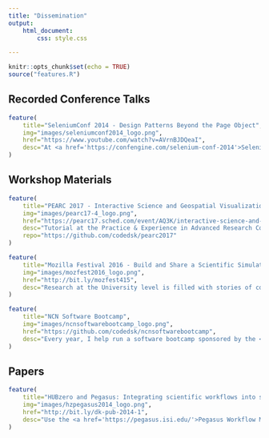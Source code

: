 ```yaml
---
title: "Dissemination"
output:
    html_document:
        css: style.css

---
```


```r
knitr::opts_chunk$set(echo = TRUE)
source("features.R")
```

## Recorded Conference Talks

```r
feature(
    title="SeleniumConf 2014 - Design Patterns Beyond the Page Object",
    img="images/seleniumconf2014_logo.png",
    href="https://www.youtube.com/watch?v=AVrnBJDQeaI",
    desc="At <a href='https://confengine.com/selenium-conf-2014'>SeleniumConf 2014</a>, their first year in India, I spoke about three design patterns you should be using once you understand the Page Object: WebForm Pattern, ItemList Pattern, and IframeWrap Pattern.<br/><br/>Watch it on YouTube: <a href='https://www.youtube.com/watch?v=AVrnBJDQeaI'>https://www.youtube.com/watch?v=AVrnBJDQeaI</a><br/>Download the slides: <a href='https://github.com/codedsk/seleniumconf2014'>https://github.com/codedsk/seleniumconf2014</a>"
)
```

## Workshop Materials

```r
feature(
    title="PEARC 2017 - Interactive Science and Geospatial Visualization Tools for HUBzero Science Gateways",
    img="images/pearc17-4_logo.png",
    href="https://pearc17.sched.com/event/AQ3K/interactive-science-and-geospatial-visualization-tools-for-hubzero-science-gateways",
    desc="Tutorial at the Practice & Experience in Advanced Research Computing Conference about capabilities added to the <a href='https://hubzero.org'>HUBzero Platform</a> to support geospatial researchers. Collaborated with Kevin Wojkovich to develop presentation slides and a tutorial centered around building, running, and deploying R based applications (Shiny, R Markdown, RStudio IDE) on the HUB. Kevin presented the material and ran the tutorial.<br/><br/>Tutorial Instuctions: <a href='http://bit.ly/pearc17-hz3'>http://bit.ly/pearc17-hz3</a>",
    repo="https://github.com/codedsk/pearc2017"
)

feature(
    title="Mozilla Festival 2016 - Build and Share a Scientific Simulation",
    img="images/mozfest2016_logo.png",
    href="http://bit.ly/mozfest415",
    desc="Research at the University level is filled with stories of code being passed down from grad student to grad student and referenced in papers but rarely being used by others outside of the original research team. In this workshop participants learned about what resources the <a href='https://hubzero.org'>HUBzero Platform</a> provides to help disseminate that research code, with a web or desktop style graphical user interface, to the world so it can be used by others and built upon in an Open Source ecosystem.<br/><br/>Workshop notes and presentations links: <a href='http://bit.ly/mozfest415'>http://bit.ly/mozfest415</a>"
)

feature(
    title="NCN Software Bootcamp",
    img="images/ncnsoftwarebootcamp_logo.png",
    href="https://github.com/codedsk/ncnsoftwarebootcamp",
    desc="Every year, I help run a software bootcamp sponsored by the <a href='https://nanohub.org/groups/ncn/'>Network for Computational Nanotechnology (NCN)</a>. The 3-5 day workshop is geared toward getting the summer students participating in the <a href='https://engineering.purdue.edu/Engr/Research/SURF'>SURF</a> program familiar with good programming practices, debugging skills, the <a href='http://rappture.org'>Rappture Toolkit</a>, source code repositories, and how to publish simulation tools on <a href='https://nanohub.org'>nanohub.org</a>. I've also run this workshop at <a href='http://illinois.edu/'>several</a> <a href='http://ucmerced.edu/'>other</a> <a href='https://www.nsu.edu/'>universities</a> and parts of it at <a href='https://hubzero.org/hubbub'>conferences</a>.<br/><br/>Workshop materials:<a href='https://github.com/codedsk/ncnsoftwarebootcamp'>https://github.com/codedsk/ncnsoftwarebootcamp</a>"
)

```

## Papers

<!--
* HUBzero and Pegasus: Integrating scientific workflows into science gateways - http://bit.ly/dk-pub-2014-1
-->

```r
feature(
    title="HUBzero and Pegasus: Integrating scientific workflows into science gateways",
    img="images/hzpegasus2014_logo.png",
    href="http://bit.ly/dk-pub-2014-1",
    desc="Use the <a href='https://pegasus.isi.edu/'>Pegasus Workflow Management System</a> from within the HUBzero Platform tool containers, inside your simulation tool, or on the command line!<br/><br/>Read the paper: <a href='http://bit.ly/dk-pub-2014-1'>http://bit.ly/dk-pub-2014-1</a>"
)
```
